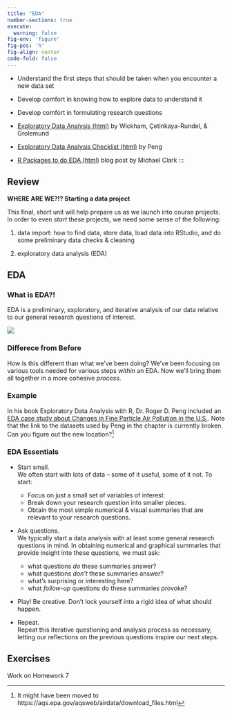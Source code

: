 ```yaml
---
title: "EDA"
number-sections: true
execute: 
  warning: false
fig-env: 'figure'
fig-pos: 'h'
fig-align: center
code-fold: false
---
```


-   Understand the first steps that should be taken when you encounter a new data set
-   Develop comfort in knowing how to explore data to understand it
-   Develop comfort in formulating research questions

-   [Exploratory Data Analysis (html)](https://r4ds.hadley.nz/eda) by Wickham, Çetinkaya-Rundel, & Grolemund
-   [Exploratory Data Analysis Checklist (html)](https://bookdown.org/rdpeng/exdata/exploratory-data-analysis-checklist.html) by Peng
- [R Packages to do EDA (html)](https://m-clark.github.io/posts/2020-07-10-eda/) blog post by Michael Clark
:::


## Review


**WHERE ARE WE?!? Starting a data project**

This final, short unit will help prepare us as we launch into course projects. In order to even *start* these projects, we need some sense of the following:

1.  data import: how to find data, store data, load data into RStudio, and do some preliminary data checks & cleaning

2.  exploratory data analysis (EDA)


## EDA

### What is EDA?! {-}

EDA is a preliminary, exploratory, and iterative analysis of our data relative to our general research questions of interest.

![](https://mac-stat.github.io/images/112/eda.png)



### Differece from Before {-}

How is this different than what we’ve been doing?  We've been focusing on various tools needed for various steps *within* an EDA. Now we'll bring them all together in a more cohesive *process*.



### Example {-}

In his book Exploratory Data Analysis with R, Dr. Roger D. Peng included an [EDA case study about Changes in Fine Particle Air Pollution in the U.S.](https://bookdown.org/rdpeng/exdata/data-analysis-case-study-changes-in-fine-particle-air-pollution-in-the-u-s-.html).  Note that the link to the datasets used by Peng in the chapter is currently broken.  Can you figure out the new location?^[It might have been moved to https://aqs.epa.gov/aqsweb/airdata/download_files.html]


### EDA Essentials {-}

-   Start small.\
    We often start with lots of data -- some of it useful, some of it not. To start:

    -   Focus on just a small set of variables of interest.
    -   Break down your research question into smaller pieces.
    -   Obtain the most simple numerical & visual summaries that are relevant to your research questions.

-   Ask questions.\
    We typically start a data analysis with at least some general research questions in mind. In obtaining numerical and graphical summaries that provide insight into these questions, we must ask:

    -   what questions *do* these summaries answer?
    -   what questions *don't* these summaries answer?
    -   what's surprising or interesting here?
    -   what *follow-up* questions do these summaries provoke?

-   Play! Be creative. Don't lock yourself into a rigid idea of what should happen.

-   Repeat.\
    Repeat this iterative questioning and analysis process as necessary, letting our reflections on the previous questions inspire our next steps.


## Exercises

Work on Homework 7
